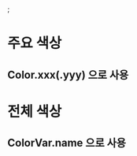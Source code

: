 
<Meta title="Colors" />;<h1>주요 색상 </h1>
<h2>Color.xxx(.yyy) 으로 사용</h2>
<ColorPalette>
  <ColorItem
    title="Color.primary"
    colors={{
      default: "#FFFFFF",
      hover: "#EBEBEB",
      active: "#D2D5D6",
    }}
  />
  <ColorItem
    title="Color.secondary"
    colors={{
      default: "#1F242A",
      hover: "#333A41",
      active: "#767676",
    }}
  />
  <ColorItem
    title="Color.accent"
    colors={{
      default: "#0062D2",
      hover: "#0053B2",
      active: "#003775",
      disabled: "#002249",
    }}
  />
  <ColorItem
    title="Color.outline"
    colors={{
      default: "transparent",
      hover: "#929AA1",
      active: "#B1B5B8",
      disabled: "#1F242A",
    }}
  />
  <ColorItem
    title="Color.text"
    colors={{
      default: "#FFFFFF",
      sub: "#767676",
      light: "#B1B5B8",
      inverse: "#121212",
    }}
  />
  <ColorItem
    title="Color"
    colors={{
      "Color.bg": "#121212",
      "Color.success": "#00CD0E",
      "Color.warning": "#FFD000",
      "Color.critical": "#D90000",
    }}
  />
</ColorPalette>

<h1>전체 색상 </h1>
<h2>ColorVar.name 으로 사용</h2>
<ColorPalette>
  <ColorItem
    title="ColorVar.grey"
    colors={{
      1: "#EBEBEB",
      2: "#DADADA",
      3: "#C1C1C1",
      4: "#AEAEAE",
      5: "#929292",
      6: "#767676",
      7: "#5D5D5D",
      8: "#484848",
      9: "#2C2C2C",
      10: "#121212",
    }}
  />
  <ColorItem
    title="ColorVar.greyBlue"
    colors={{
      1: "#EBEBEB",
      2: "#D2D5D6",
      3: "#B1B5B8",
      4: "#929AA1",
      5: "#6C767F",
      6: "#545F6A",
      7: "#434E59",
      8: "#333A41",
      9: "#1F242A",
      10: "#111115",
    }}
  />
  <ColorItem
    title="ColorVar.blue.light"
    colors={{
      1: "#F0F7FF",
      2: "#DCECFF",
      3: "#C0DDFF",
      4: "#A3CDFF",
      5: "#86BDFE",
      6: "#73B3FF",
      7: "#5AA5FF",
      8: "#3792FF",
      9: "#1F85FF",
      10: "#0074FF",
    }}
  />
  <ColorItem
    title="ColorVar.blue.dark"
    colors={{
      1: "#006DEF",
      2: "#0062D2",
      3: "#005CC4",
      4: "#0053B2",
      5: "#004A9E",
      6: "#004390",
      7: "#003775",
      8: "#002C5E",
      9: "#002249",
      10: "#001732",
    }}
  />
  <ColorItem
    title="ColorVar"
    colors={{
      "ColorVar.white": "#FFFFFF",
      "ColorVar.transparent": "transparent",
      "ColorVar.green": "#00CD0E",
      "ColorVar.yellow": "#FFD000",
      "ColorVar.red": "#D90000",
    }}
  />
</ColorPalette>
